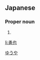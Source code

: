 ==Japanese==
{{ja-kanjitab|勇|也}}

===Proper noun===
{{ja-pos|proper|ゆうや}}

# {{given name|male|lang=ja}}

[[Category:Japanese male given names|ゆうや]]

[[li:勇也]]